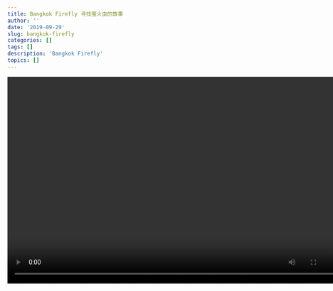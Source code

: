 ```yaml
---
title: Bangkok Firefly 寻找萤火虫的故事
author: ''
date: '2019-09-29'
slug: bangkok-firefly
categories: []
tags: []
description: 'Bangkok Firefly'
topics: []
---
```




<video width="760" height="465" controls>
  <source src="/post/bangkok-firefly/firefly.mp4" type="video/mp4">
</video>

